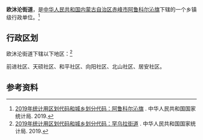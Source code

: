 {{中国乡级行政区
|行政区全称= 欧沐沦街道
|上级行政区= [[阿鲁科尔沁旗|阿鲁科尔沁旗]]
|行政区类别= [[街道办事处|街道办事处]]
|行政区划代码= 15 04 21 404
|行政区划=6
|村委会= 0
|居委会=6
|地理坐标= {{coord|43|52|45.7|N|120|05|00.8|E}}
|电话区号= 476
}}
'''欧沐沦街道'''，是[[中华人民共和国|中华人民共和国]][[内蒙古自治区|内蒙古自治区]][[赤峰市|赤峰市]][[阿鲁科尔沁旗|阿鲁科尔沁旗]]下辖的一个乡镇级行政单位。<ref>[http://www.stats.gov.cn/tjsj/tjbz/tjyqhdmhcxhfdm/2019/15/04/150421.html 2019年统计用区划代码和城乡划分代码：阿鲁科尔沁旗] {{Wayback|url=http://www.stats.gov.cn/tjsj/tjbz/tjyqhdmhcxhfdm/2019/15/04/150421.html |date=20200716160157 }}. 中华人民共和国国家统计局. 2019.</ref>
==行政区划==
欧沐沦街道下辖以下地区：<ref>[http://www.stats.gov.cn/tjsj/tjbz/tjyqhdmhcxhfdm/2019/15/04/21/150421404.html 2019年统计用区划代码和城乡划分代码：罕乌拉街道] {{Wayback|url=http://www.stats.gov.cn/tjsj/tjbz/tjyqhdmhcxhfdm/2019/15/04/21/150421404.html |date=20200716153457 }}. 中华人民共和国国家统计局. 2019.</ref>

前进社区、天硕社区、和平社区、向阳社区、北山社区、居安社区。
==参考资料==
{{reflist}}

{{行政区划小作品}}
{{PRC admin/navcat|15/04/21/100/000}}